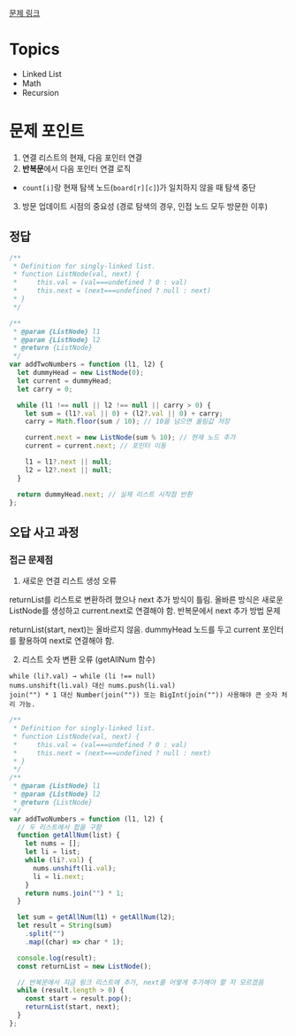 
[문제 링크](https://leetcode.com/problems/add-two-numbers/)

# Topics

- Linked List
- Math
- Recursion

# 문제 포인트

1. 연결 리스트의 현재, 다음 포인터 연결
2. **반복문**에서 다음 포인터 연결 로직

- `count[i]`랑 현재 탐색 노드(`board[r][c]`)가 일치하지 않을 때 탐색 중단

3. 방문 업데이트 시점의 중요성 (경로 탐색의 경우, 인접 노드 모두 방문한 이후)

## 정답

```js
/**
 * Definition for singly-linked list.
 * function ListNode(val, next) {
 *     this.val = (val===undefined ? 0 : val)
 *     this.next = (next===undefined ? null : next)
 * }
 */

/**
 * @param {ListNode} l1
 * @param {ListNode} l2
 * @return {ListNode}
 */
var addTwoNumbers = function (l1, l2) {
  let dummyHead = new ListNode(0);
  let current = dummyHead;
  let carry = 0;

  while (l1 !== null || l2 !== null || carry > 0) {
    let sum = (l1?.val || 0) + (l2?.val || 0) + carry;
    carry = Math.floor(sum / 10); // 10을 넘으면 올림값 저장

    current.next = new ListNode(sum % 10); // 현재 노드 추가
    current = current.next; // 포인터 이동

    l1 = l1?.next || null;
    l2 = l2?.next || null;
  }

  return dummyHead.next; // 실제 리스트 시작점 반환
};
```

## 오답 사고 과정

### 접근 문제점

1. 새로운 연결 리스트 생성 오류

returnList를 리스트로 변환하려 했으나 next 추가 방식이 틀림.
올바른 방식은 새로운 ListNode를 생성하고 current.next로 연결해야 함.
반복문에서 next 추가 방법 문제

returnList(start, next)는 올바르지 않음.
dummyHead 노드를 두고 current 포인터를 활용하여 next로 연결해야 함.

2. 리스트 숫자 변환 오류 (getAllNum 함수)

```
while (li?.val) → while (li !== null)
nums.unshift(li.val) 대신 nums.push(li.val)
join("") * 1 대신 Number(join("")) 또는 BigInt(join("")) 사용해야 큰 숫자 처리 가능.

```

```js
/**
 * Definition for singly-linked list.
 * function ListNode(val, next) {
 *     this.val = (val===undefined ? 0 : val)
 *     this.next = (next===undefined ? null : next)
 * }
 */
/**
 * @param {ListNode} l1
 * @param {ListNode} l2
 * @return {ListNode}
 */
var addTwoNumbers = function (l1, l2) {
  // 두 리스트에서 합을 구함
  function getAllNum(list) {
    let nums = [];
    let li = list;
    while (li?.val) {
      nums.unshift(li.val);
      li = li.next;
    }
    return nums.join("") * 1;
  }

  let sum = getAllNum(l1) + getAllNum(l2);
  let result = String(sum)
    .split("")
    .map((char) => char * 1);

  console.log(result);
  const returnList = new ListNode();

  // 반복문에서 지금 링크 리스트에 추가, next를 어떻게 추가해야 할 지 모르겠음
  while (result.length > 0) {
    const start = result.pop();
    returnList(start, next);
  }
};
```
